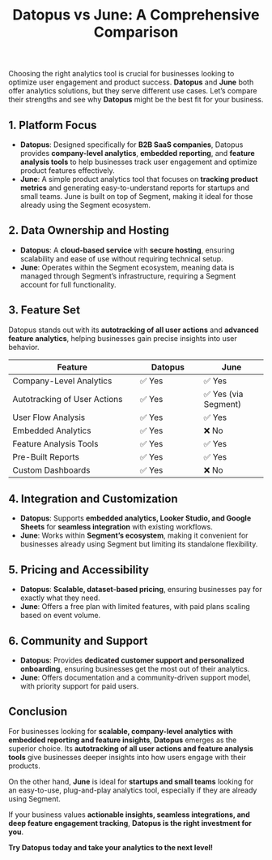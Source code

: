 ﻿---
title: "Datopus vs June: A Comprehensive Comparison"
publishedAt: "2025-03-01"
summary: "An in-depth comparison between Datopus and June to help businesses choose the right analytics platform."
---

Choosing the right analytics tool is crucial for businesses looking to optimize user engagement and product success. **Datopus** and **June** both offer analytics solutions, but they serve different use cases. Let’s compare their strengths and see why **Datopus** might be the best fit for your business.

## 1. Platform Focus

- **Datopus**: Designed specifically for **B2B SaaS companies**, Datopus provides **company-level analytics**, **embedded reporting**, and **feature analysis tools** to help businesses track user engagement and optimize product features effectively.
- **June**: A simple product analytics tool that focuses on **tracking product metrics** and generating easy-to-understand reports for startups and small teams. June is built on top of Segment, making it ideal for those already using the Segment ecosystem.

## 2. Data Ownership and Hosting

- **Datopus**: A **cloud-based service** with **secure hosting**, ensuring scalability and ease of use without requiring technical setup.
- **June**: Operates within the Segment ecosystem, meaning data is managed through Segment’s infrastructure, requiring a Segment account for full functionality.

## 3. Feature Set

Datopus stands out with its **autotracking of all user actions** and **advanced feature analytics**, helping businesses gain precise insights into user behavior.

<div class="overflow-x-auto">
    <table class="w-full text-base border border-gray-300 bg-white rounded-lg">
    <thead>
        <tr>
            <th width="50%">Feature</th>
            <th width="25%">Datopus</th>
            <th width="25%">June</th>
        </tr>
      </thead>
      <tbody>
        <tr>
          <td>Company-Level Analytics</td>
          <td>✅ Yes</td>
          <td>✅ Yes</td>
        </tr>
        <tr>
          <td>Autotracking of User Actions</td>
          <td>✅ Yes</td>
          <td>✅ Yes (via Segment)</td>
        </tr>
        <tr>
          <td>User Flow Analysis</td>
          <td>✅ Yes</td>
          <td>✅ Yes</td>
        </tr>
        <tr>
          <td>Embedded Analytics</td>
          <td>✅ Yes</td>
          <td>❌ No</td>
        </tr>
        <tr>
          <td>Feature Analysis Tools</td>
          <td>✅ Yes</td>
          <td>✅ Yes</td>
        </tr>
        <tr>
          <td>Pre-Built Reports</td>
          <td>✅ Yes</td>
          <td>✅ Yes</td>
        </tr>
        <tr>
          <td>Custom Dashboards</td>
          <td>✅ Yes</td>
          <td>❌ No</td>
        </tr>
      </tbody>
    </table>
</div>

## 4. Integration and Customization

- **Datopus**: Supports **embedded analytics, Looker Studio, and Google Sheets** for **seamless integration** with existing workflows.
- **June**: Works within **Segment’s ecosystem**, making it convenient for businesses already using Segment but limiting its standalone flexibility.

## 5. Pricing and Accessibility

- **Datopus**: **Scalable, dataset-based pricing**, ensuring businesses pay for exactly what they need.
- **June**: Offers a free plan with limited features, with paid plans scaling based on event volume.

## 6. Community and Support

- **Datopus**: Provides **dedicated customer support and personalized onboarding**, ensuring businesses get the most out of their analytics.
- **June**: Offers documentation and a community-driven support model, with priority support for paid users.

## Conclusion

For businesses looking for **scalable, company-level analytics with embedded reporting and feature insights**, **Datopus** emerges as the superior choice. Its **autotracking of all user actions and feature analysis tools** give businesses deeper insights into how users engage with their products.

On the other hand, **June** is ideal for **startups and small teams** looking for an easy-to-use, plug-and-play analytics tool, especially if they are already using Segment.

If your business values **actionable insights, seamless integrations, and deep feature engagement tracking**, **Datopus is the right investment for you**.

**Try Datopus today and take your analytics to the next level!**